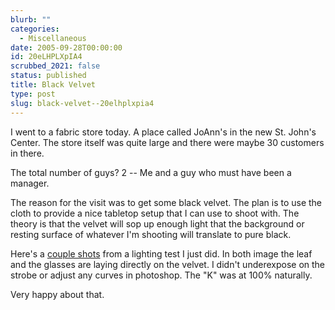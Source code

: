 ```yaml
---
blurb: ""
categories:
  - Miscellaneous
date: 2005-09-28T00:00:00
id: 20eLHPLXpIA4
scrubbed_2021: false
status: published
title: Black Velvet
type: post
slug: black-velvet--20elhplxpia4
---
```


I went to a fabric store today. A place called JoAnn's in the new St. John's Center. The store itself was quite large and there were maybe 30 customers in there. 

The total number of guys? 2 -- Me and a guy who must have been a manager.  

The reason for the visit was to get some black velvet. The plan is to use the cloth to provide a nice tabletop setup that I can use to
shoot with. The theory is that the velvet will sop up enough light
that the background or resting surface of whatever I'm shooting
will translate to pure black.  

Here's a [couple shots](http://www.alanwsmith.com/gallery/v/private/velvet_test_2005_09_28/) from a lighting test I just did. In both image the leaf and the glasses are laying directly on the velvet. I didn't underexpose on the strobe or adjust any curves in photoshop. The "K" was at 100% 
naturally.  

Very happy about that.